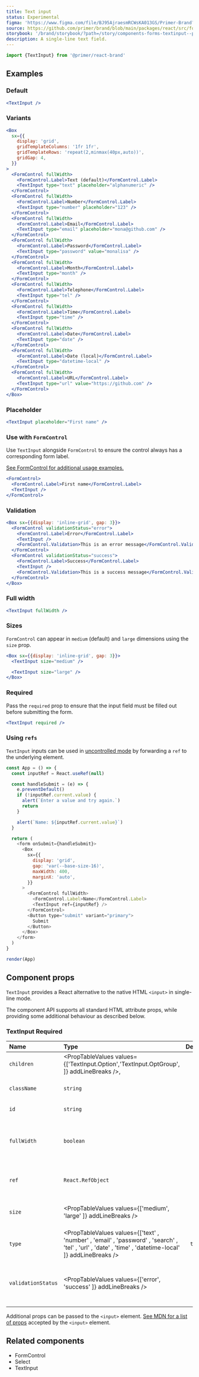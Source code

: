 ```yaml
---
title: Text input
status: Experimental
figma: 'https://www.figma.com/file/BJ95AjraesmRCWsKA013GS/Primer-Brand?node-id=1377%3A30676'
source: https://github.com/primer/brand/blob/main/packages/react/src/forms/TextInput/TextInput.tsx
storybook: '/brand/storybook/?path=/story/components-forms-textinput--playground'
description: A single-line text field.
---
```



```js
import {TextInput} from '@primer/react-brand'
```

## Examples

### Default

```jsx live
<TextInput />
```

### Variants

```jsx live
<Box
  sx={{
    display: 'grid',
    gridTemplateColumns: '1fr 1fr',
    gridTemplateRows: 'repeat(2,minmax(40px,auto))',
    gridGap: 4,
  }}
>
  <FormControl fullWidth>
    <FormControl.Label>Text (default)</FormControl.Label>
    <TextInput type="text" placeholder="alphanumeric" />
  </FormControl>
  <FormControl fullWidth>
    <FormControl.Label>Number</FormControl.Label>
    <TextInput type="number" placeholder="123" />
  </FormControl>
  <FormControl fullWidth>
    <FormControl.Label>Email</FormControl.Label>
    <TextInput type="email" placeholder="mona@github.com" />
  </FormControl>
  <FormControl fullWidth>
    <FormControl.Label>Password</FormControl.Label>
    <TextInput type="password" value="monalisa" />
  </FormControl>
  <FormControl fullWidth>
    <FormControl.Label>Month</FormControl.Label>
    <TextInput type="month" />
  </FormControl>
  <FormControl fullWidth>
    <FormControl.Label>Telephone</FormControl.Label>
    <TextInput type="tel" />
  </FormControl>
  <FormControl fullWidth>
    <FormControl.Label>Time</FormControl.Label>
    <TextInput type="time" />
  </FormControl>
  <FormControl fullWidth>
    <FormControl.Label>Date</FormControl.Label>
    <TextInput type="date" />
  </FormControl>
  <FormControl fullWidth>
    <FormControl.Label>Date (local)</FormControl.Label>
    <TextInput type="datetime-local" />
  </FormControl>
  <FormControl fullWidth>
    <FormControl.Label>URL</FormControl.Label>
    <TextInput type="url" value="https://github.com" />
  </FormControl>
</Box>
```

### Placeholder

```jsx live
<TextInput placeholder="First name" />
```

### Use with `FormControl`

Use `TextInput` alongside `FormControl` to ensure the control always has a corresponding form label.

[See FormControl for additional usage examples.](.FormControl.mdx)

```jsx live
<FormControl>
  <FormControl.Label>First name</FormControl.Label>
  <TextInput />
</FormControl>
```

### Validation

```jsx live
<Box sx={{display: 'inline-grid', gap: 3}}>
  <FormControl validationStatus="error">
    <FormControl.Label>Error</FormControl.Label>
    <TextInput />
    <FormControl.Validation>This is an error message</FormControl.Validation>
  </FormControl>
  <FormControl validationStatus="success">
    <FormControl.Label>Success</FormControl.Label>
    <TextInput />
    <FormControl.Validation>This is a success message</FormControl.Validation>
  </FormControl>
</Box>
```

### Full width

```jsx live
<TextInput fullWidth />
```

### Sizes

`FormControl` can appear in `medium` (default) and `large` dimensions using the `size` prop.

```jsx live
<Box sx={{display: 'inline-grid', gap: 3}}>
  <TextInput size="medium" />

  <TextInput size="large" />
</Box>
```

### Required

Pass the `required` prop to ensure that the input field must be filled out before submitting the form.

```jsx live
<TextInput required />
```

### Using `refs`

`TextInput` inputs can be used in [uncontrolled mode](https://reactjs.org/docs/uncontrolled-components.html) by forwarding a `ref` to the underlying element.

```javascript live noinline
const App = () => {
  const inputRef = React.useRef(null)

  const handleSubmit = (e) => {
    e.preventDefault()
    if (!inputRef.current.value) {
      alert(`Enter a value and try again.`)
      return
    }

    alert(`Name: ${inputRef.current.value}`)
  }

  return (
    <form onSubmit={handleSubmit}>
      <Box
        sx={{
          display: 'grid',
          gap: 'var(--base-size-16)',
          maxWidth: 400,
          marginX: 'auto',
        }}
      >
        <FormControl fullWidth>
          <FormControl.Label>Name</FormControl.Label>
          <TextInput ref={inputRef} />
        </FormControl>
        <Button type="submit" variant="primary">
          Submit
        </Button>
      </Box>
    </form>
  )
}

render(App)
```

## Component props

`TextInput` provides a React alternative to the native HTML `<input>` in single-line mode.

The component API supports all standard HTML attribute props, while providing some additional behaviour as described below.

### TextInput <Label>Required</Label>

| Name               | Type                                                                                                                                                   | Default | Description                                                       |
| :----------------- | :----------------------------------------------------------------------------------------------------------------------------------------------------- | :-----: | :---------------------------------------------------------------- |
| `children`         | <PropTableValues values={['TextInput.Option','TextInput.OptGroup', ]} addLineBreaks />,                                                                |         | Valid child nodes                                                 |
| `className`        | `string`                                                                                                                                               |         | Sets a custom class                                               |
| `id`               | `string`                                                                                                                                               |         | Sets a custom id                                                  |
| `fullWidth`        | `boolean`                                                                                                                                              |         | Stretches elements visually to the edges of its parent container. |
| `ref`              | `React.RefObject`                                                                                                                                      |         | Forward a Ref to the underlying DOM node                          |
| `size`             | <PropTableValues values={['medium', 'large' ]} addLineBreaks />                                                                                        |         | Visual dimensions for the input                                   |
| `type`             | <PropTableValues values={['text' , 'number' , 'email' , 'password' , 'search' , 'tel' , 'url' , 'date' , 'time' , 'datetime-local' ]} addLineBreaks /> | `text`  | Alternative text inputs                                           |
| `validationStatus` | <PropTableValues values={['error', 'success' ]} addLineBreaks />                                                                                       |         | Applies visual and semantic state to the underlying elements      |

Additional props can be passed to the `<input>` element. [See MDN for a list of props](https://developer.mozilla.org/en-US/docs/Web/HTML/Element/input) accepted by the `<input>` element.

## Related components

- <Link to="/components/FormControl">FormControl</Link>
- <Link to="/components/Select">Select</Link>
- <Link to="/components/TextInput">TextInput</Link>
